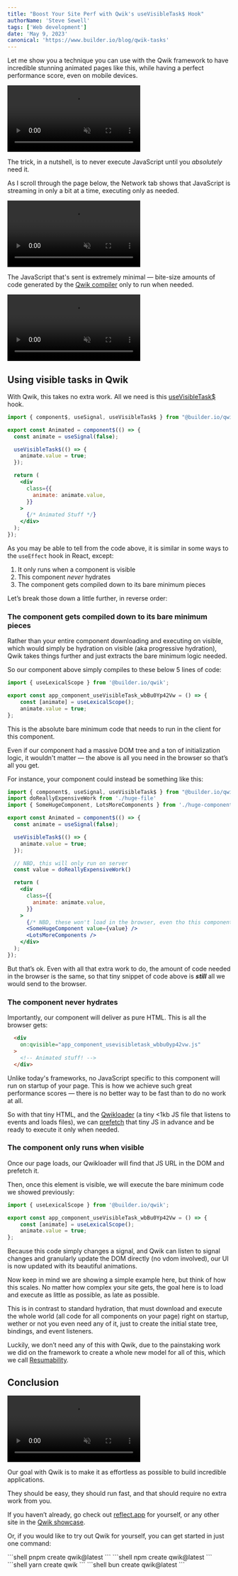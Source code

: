 ```yaml
---
title: "Boost Your Site Perf with Qwik's useVisibleTask$ Hook"
authorName: 'Steve Sewell'
tags: ['Web development']
date: 'May 9, 2023'
canonical: 'https://www.builder.io/blog/qwik-tasks'
---
```



<ArticleBlock>

Let me show you a technique you can use with the Qwik framework to have incredible stunning animated pages like this, while having a perfect performance score, even on mobile devices.

<video muted loop autoplay>
  <source src="https://cdn.builder.io/o/assets%2FYJIGb4i01jvw0SRdL5Bt%2F17a4cfac8a634c1fabb83bf46ffc35df%2Fcompressed?apiKey=YJIGb4i01jvw0SRdL5Bt&token=17a4cfac8a634c1fabb83bf46ffc35df&alt=media&optimized=true" type="video/mp4"/>
</video>

The trick, in a nutshell, is to never execute JavaScript until you *absolutely* need it.

As I scroll through the page below, the Network tab shows that JavaScript is streaming in only a bit at a time, executing only as needed.

<video muted loop autoplay>
  <source src="https://cdn.builder.io/o/assets%2FYJIGb4i01jvw0SRdL5Bt%2Ffdfb11fe2ca64f34a73db816de7ccde3%2Fcompressed?apiKey=YJIGb4i01jvw0SRdL5Bt&token=fdfb11fe2ca64f34a73db816de7ccde3&alt=media&optimized=true" type="video/mp4"/>
</video>

The JavaScript that's sent is extremely minimal — bite-size amounts of code generated by the [Qwik compiler](https://qwik.dev/docs/advanced/optimizer/) only to run when needed.

<video muted loop autoplay>
  <source src="https://cdn.builder.io/o/assets%2FYJIGb4i01jvw0SRdL5Bt%2Fc6067dad66e6497ca8d795c5b670c50f%2Fcompressed?apiKey=YJIGb4i01jvw0SRdL5Bt&token=c6067dad66e6497ca8d795c5b670c50f&alt=media&optimized=true" type="video/mp4"/>
</video>

## Using visible tasks in Qwik

With Qwik, this takes no extra work. All we need is this [useVisibleTask$](https://qwik.dev/docs/components/tasks/#usevisibletask) hook.

```jsx
import { component$, useSignal, useVisibleTask$ } from "@builder.io/qwik";

export const Animated = component$(() => {
  const animate = useSignal(false);

  useVisibleTask$(() => {
    animate.value = true;
  });

  return (
    <div
      class={{
        animate: animate.value,
      }}
    >
      {/* Animated Stuff */}
    </div>
  );
});
```

As you may be able to tell from the code above, it is similar in some ways to the `useEffect` hook in React, except:

1.  It only runs when a component is visible
2.  This component _never_ hydrates
3.  The component gets compiled down to its bare minimum pieces

Let’s break those down a little further, in reverse order:

### The component gets compiled down to its bare minimum pieces

Rather than your entire component downloading and executing on visible, which would simply be hydration on visible (aka progressive hydration), Qwik takes things further and just extracts the bare minimum logic needed.

So our component above simply compiles to these below 5 lines of code:

```jsx
import { useLexicalScope } from '@builder.io/qwik';

export const app_component_useVisibleTask_wbBu0Yp42Vw = () => {
    const [animate] = useLexicalScope();
    animate.value = true;
};
```

This is the absolute bare minimum code that needs to run in the client for this component.

Even if our component had a massive DOM tree and a ton of initialization logic, it wouldn't matter — the above is all you need in the browser so that’s all you get.

For instance, your component could instead be something like this:

```jsx
import { component$, useSignal, useVisibleTask$ } from "@builder.io/qwik";
import doReallyExpensiveWork from './huge-file'
import { SomeHugeComponent, LotsMoreComponents } from './huge-components'

export const Animated = component$(() => {
  const animate = useSignal(false);

  useVisibleTask$(() => {
    animate.value = true;
  });

  // NBD, this will only run on server
  const value = doReallyExpensiveWork()

  return (
    <div
      class={{
        animate: animate.value,
      }}
    >
      {/* NBD, these won't load in the browser, even tho this component does */}
      <SomeHugeComponent value={value} />
      <LotsMoreComponents />
    </div>
  );
});
```

But that’s ok. Even with all that extra work to do, the amount of code needed in the browser is the same, so that tiny snippet of code above is _**still**_ all we would send to the browser.

### The component never hydrates

Importantly, our component will deliver as pure HTML. This is all the browser gets:

```html
  <div
    on:qvisible="app_component_usevisibletask_wbbu0yp42vw.js"
  >
    <!-- Animated stuff! -->
  </div>
```

Unlike today's frameworks, no JavaScript specific to this component will run on startup of your page. This is how we achieve such great performance scores — there is no better way to be fast than to do no work at all.

So with that tiny HTML, and the [Qwikloader](https://qwik.dev/docs/advanced/qwikloader/) (a tiny \<1kb JS file that listens to events and loads files), we can [prefetch](https://qwik.dev/docs/advanced/speculative-module-fetching/) that tiny JS in advance and be ready to execute it only when needed.

### The component only runs when visible

Once our page loads, our Qwikloader will find that JS URL in the DOM and prefetch it.

Then, once this element is visible, we will execute the bare minimum code we showed previously:

```jsx
import { useLexicalScope } from '@builder.io/qwik';

export const app_component_useVisibleTask_wbBu0Yp42Vw = () => {
    const [animate] = useLexicalScope();
    animate.value = true;
};
```

Because this code simply changes a signal, and Qwik can listen to signal changes and granularly update the DOM directly (no vdom involved), our UI is now updated with its beautiful animations.

Now keep in mind we are showing a simple example here, but think of how this scales. No matter how complex your site gets, the goal here is to load and execute as little as possible, as late as possible.

This is in contrast to standard hydration, that must download and execute the whole world (all code for all components on your page) right on startup, wether or not you even need any of it, just to create the initial state tree, bindings, and event listeners.

Luckily, we don’t need any of this with Qwik, due to the painstaking work we did on the framework to create a whole new model for all of this, which we call [Resumability](https://qwik.dev/docs/concepts/resumable/).

## Conclusion

<video muted loop autoplay>
  <source src="https://cdn.builder.io/o/assets%2FYJIGb4i01jvw0SRdL5Bt%2Fa9c381dc8f1e4681afda431dca93c044%2Fcompressed?apiKey=YJIGb4i01jvw0SRdL5Bt&token=a9c381dc8f1e4681afda431dca93c044&alt=media&optimized=true" type="video/mp4"/>
</video>

Our goal with Qwik is to make it as effortless as possible to build incredible applications.

They should be easy, they should run fast, and that should require no extra work from you.

If you haven’t already, go check out [reflect.app](https://reflect.app/home) for yourself, or any other site in the [Qwik showcase](https://qwik.dev/showcase/).

Or, if you would like to try out Qwik for yourself, you can get started in just one command:

<PackageManagerTabs>
<span q:slot="pnpm">
```shell
pnpm create qwik@latest
```
</span>
<span q:slot="npm">
```shell
npm create qwik@latest
```
</span>
<span q:slot="yarn">
```shell
yarn create qwik
```
</span>
<span q:slot="bun">
```shell
bun create qwik@latest
```
</span>
</PackageManagerTabs>

</ArticleBlock>